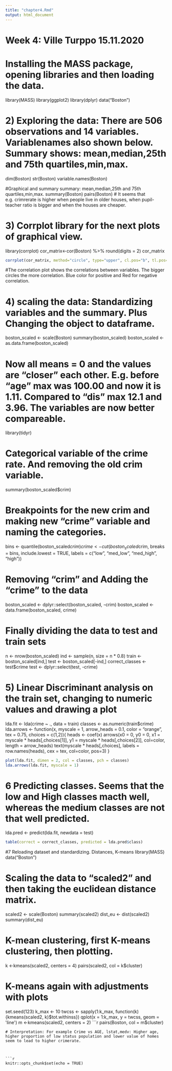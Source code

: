 ```yaml
---
title: "chapter4.Rmd"
output: html_document
---
```

# Week 4: Ville Turppo 15.11.2020

# Installing the MASS package, opening libraries and then loading the data.
library(MASS)
library(ggplot2)
library(dplyr)
data("Boston")

# 2) Exploring the data: There are 506 observations and 14 variables. Variablenames also shown below. Summary shows: mean,median,25th and 75th quartiles,min,max.

dim(Boston)
str(Boston)
variable.names(Boston)

#Graphical and summary summary: mean,median,25th and 75th quartiles,min,max.
summary(Boston)
pairs(Boston)
# It seems that e.g. crimrerate is higher when people live in older houses, when pupil-teacher ratio is bigger and when the houses are cheaper.

# 3) Corrplot library for the next plots of graphical view.

library(corrplot)
cor_matrix<-cor(Boston) %>% round(digits = 2)
cor_matrix
```r
corrplot(cor_matrix, method="circle", type="upper", cl.pos="b", tl.pos="d", tl.cex = 0.6)
```
#The correlation plot shows the correlations between variables. The bigger circles the more correlation. Blue color for positive and Red for negative correlation.

# 4) scaling the data: Standardizing variables and the summary. Plus Changing the object to dataframe.

boston_scaled <- scale(Boston)
summary(boston_scaled)
boston_scaled <- as.data.frame(boston_scaled)

# Now all means = 0 and the values are "closer" each other. E.g. before "age" max was 100.00 and now it is 1.11. Compared to "dis" max 12.1 and 3.96. The variables are now better compareable.
library(tidyr)

# Categorical variable of the crime rate. And removing the old crim variable.
summary(boston_scaled$crim)

# Breakpoints for the new crim and making new "crime" variable and naming the categories.
bins <- quantile(boston_scaled$crim)
crime <- cut(boston_scaled$crim, breaks = bins, include.lowest = TRUE, labels = c("low", "med_low", "med_high", "high"))

# Removing "crim" and Adding the "crime" to the data
boston_scaled <- dplyr::select(boston_scaled, -crim)
boston_scaled <- data.frame(boston_scaled, crime)

# Finally dividing the data to test and train sets
n <- nrow(boston_scaled)
ind <- sample(n,  size = n * 0.8)
train <- boston_scaled[ind,]
test <- boston_scaled[-ind,]
correct_classes <- test$crime
test <- dplyr::select(test, -crime)

# 5) Linear Discriminant analysis on the train set, changing to numeric values and drawing a plot

lda.fit <- lda(crime ~ ., data = train)
classes <- as.numeric(train$crime)
lda.arrows <- function(x, myscale = 1, arrow_heads = 0.1, color = "orange", tex = 0.75, choices = c(1,2)){
  heads <- coef(x)
  arrows(x0 = 0, y0 = 0, 
         x1 = myscale * heads[,choices[1]], 
         y1 = myscale * heads[,choices[2]], col=color, length = arrow_heads)
  text(myscale * heads[,choices], labels = row.names(heads), 
       cex = tex, col=color, pos=3)
}
```r
plot(lda.fit, dimen = 2, col = classes, pch = classes)
lda.arrows(lda.fit, myscale = 1)
```

# 6 Predicting classes. Seems that the low and High classes macth well, whereas the medium classes are not that well predicted.

lda.pred <- predict(lda.fit, newdata = test)
```r
table(correct = correct_classes, predicted = lda.pred$class)
```
#7 Reloading dataset and standardizing. Distances, K-means
library(MASS)
data("Boston")

# Scaling the data to "scaled2" and then taking the euclidean distance matrix.
scaled2 <- scale(Boston)
summary(scaled2)
dist_eu <- dist(scaled2)
summary(dist_eu)

# K-mean clustering, first K-means clustering, then plotting.
k <-kmeans(scaled2, centers = 4)
pairs(scaled2, col = k$cluster)

# K-means again with adjustments with plots
set.seed(123)
k_max <- 10
twcss <- sapply(1:k_max, function(k){kmeans(scaled2, k)$tot.withinss})
qplot(x = 1:k_max, y = twcss, geom = 'line')
m <-kmeans(scaled2, centers = 2)
```r
pairs(Boston, col = m$cluster)
```
# Interpretation: For example Crime vs AGE, lstat,medv: Higher age, higher proportion of low status population and lower value of homes seem to lead to higher crimerate.



```r
knitr::opts_chunk$set(echo = TRUE)
```

